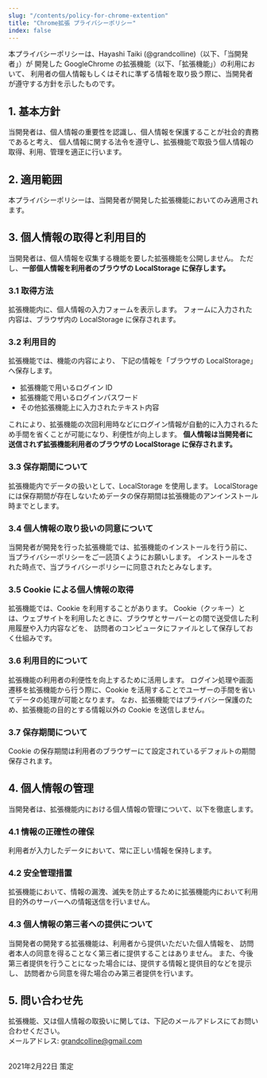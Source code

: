 ```yaml
---
slug: "/contents/policy-for-chrome-extention"
title: "Chrome拡張 プライバシーポリシー"
index: false
---
```


本プライバシーポリシーは、Hayashi Taiki (@grandcolline)（以下、「当開発者」）が
開発した GoogleChrome の拡張機能（以下、「拡張機能」）の利用において、
利用者の個人情報もしくはそれに準ずる情報を取り扱う際に、当開発者が遵守する方針を示したものです。

## 1. 基本方針

当開発者は、個人情報の重要性を認識し、個人情報を保護することが社会的責務であると考え、
個人情報に関する法令を遵守し、拡張機能で取扱う個人情報の取得、利用、管理を適正に行います。

## 2. 適用範囲

本プライバシーポリシーは、当開発者が開発した拡張機能においてのみ適用されます。

## 3. 個人情報の取得と利用目的

当開発者は、個人情報を収集する機能を要した拡張機能を公開しません。
ただし、**一部個人情報を利用者のブラウザの LocalStorage に保存します。**

### 3.1 取得方法

拡張機能内に、個人情報の入力フォームを表示します。
フォームに入力された内容は、ブラウザ内の LocalStorage に保存されます。

### 3.2 利用目的

拡張機能では、機能の内容により、
下記の情報を「ブラウザの LocalStorage」へ保存します。

- 拡張機能で用いるログイン ID
- 拡張機能で用いるログインパスワード
- その他拡張機能上に入力されたテキスト内容

これにより、拡張機能の次回利用時などにログイン情報が自動的に入力されるため手間を省くことが可能になり、利便性が向上します。
**個人情報は当開発者に送信されず拡張機能利用者のブラウザの LocalStorage に保存されます。**

### 3.3 保存期間について

拡張機能内でデータの扱いとして、LocalStorage を使用します。
LocalStorage には保存期間が存在しないためデータの保存期間は拡張機能のアンインストール時までとします。

### 3.4 個人情報の取り扱いの同意について

当開発者が開発を行った拡張機能では、拡張機能のインストールを行う前に、
当プライバシーポリシーをご一読頂くようにお願いします。
インストールをされた時点で、当プライバシーポリシーに同意されたとみなします。

### 3.5 Cookie による個人情報の取得

拡張機能では、Cookie を利用することがあります。
Cookie（クッキー）とは、ウェブサイトを利用したときに、ブラウザとサーバーとの間で送受信した利用履歴や入力内容などを、
訪問者のコンピュータにファイルとして保存しておく仕組みです。

### 3.6 利用目的について

拡張機能の利用者の利便性を向上するために活用します。
ログイン処理や画面遷移を拡張機能から行う際に、Cookie を活用することでユーザーの手間を省いてデータの処理が可能となります。
なお、拡張機能ではプライバシー保護のため、拡張機能の目的とする情報以外の Cookie を送信しません。

### 3.7 保存期間について

Cookie の保存期間は利用者のブラウザーにて設定されているデフォルトの期間保存されます。

## 4. 個人情報の管理

当開発者は、拡張機能内における個人情報の管理について、以下を徹底します。

### 4.1 情報の正確性の確保

利用者が入力したデータにおいて、常に正しい情報を保持します。

### 4.2 安全管理措置

拡張機能において、情報の漏洩、滅失を防止するために拡張機能内において利用目的外のサーバーへの情報送信を行いません。

### 4.3 個人情報の第三者への提供について

当開発者の開発する拡張機能は、利用者から提供いただいた個人情報を、
訪問者本人の同意を得ることなく第三者に提供することはありません。
また、今後第三者提供を行うことになった場合には、提供する情報と提供目的などを提示し、
訪問者から同意を得た場合のみ第三者提供を行います。

## 5. 問い合わせ先

拡張機能、又は個人情報の取扱いに関しては、下記のメールアドレスにてお問い合わせください。<br>
メールアドレス: grandcolline@gmail.com

<br>
2021年2月22日 策定
